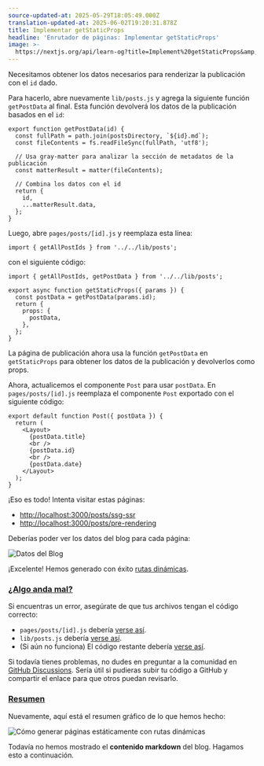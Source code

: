 ```yaml
---
source-updated-at: 2025-05-29T18:05:49.000Z
translation-updated-at: 2025-06-02T19:20:31.878Z
title: Implementar getStaticProps
headline: 'Enrutador de páginas: Implementar getStaticProps'
image: >-
  https://nextjs.org/api/learn-og?title=Implement%20getStaticProps&amp;chapter=32
---
```


Necesitamos obtener los datos necesarios para renderizar la publicación con el `id` dado.

Para hacerlo, abre nuevamente `lib/posts.js` y agrega la siguiente función `getPostData` al final. Esta función devolverá los datos de la publicación basados en el `id`:

```
export function getPostData(id) {
  const fullPath = path.join(postsDirectory, `${id}.md`);
  const fileContents = fs.readFileSync(fullPath, 'utf8');
 
  // Usa gray-matter para analizar la sección de metadatos de la publicación
  const matterResult = matter(fileContents);
 
  // Combina los datos con el id
  return {
    id,
    ...matterResult.data,
  };
}
```

Luego, abre `pages/posts/[id].js` y reemplaza esta línea:

```
import { getAllPostIds } from '../../lib/posts';
```

con el siguiente código:

```
import { getAllPostIds, getPostData } from '../../lib/posts';
 
export async function getStaticProps({ params }) {
  const postData = getPostData(params.id);
  return {
    props: {
      postData,
    },
  };
}
```

La página de publicación ahora usa la función `getPostData` en `getStaticProps` para obtener los datos de la publicación y devolverlos como props.

Ahora, actualicemos el componente `Post` para usar `postData`. En `pages/posts/[id].js` reemplaza el componente `Post` exportado con el siguiente código:

```
export default function Post({ postData }) {
  return (
    <Layout>
      {postData.title}
      <br />
      {postData.id}
      <br />
      {postData.date}
    </Layout>
  );
}
```

¡Eso es todo! Intenta visitar estas páginas:

*   [http://localhost:3000/posts/ssg-ssr](http://localhost:3000/posts/ssg-ssr)
*   [http://localhost:3000/posts/pre-rendering](http://localhost:3000/posts/pre-rendering)

Deberías poder ver los datos del blog para cada página:

![Datos del Blog](https://h8DxKfmAPhn8O0p3.public.blob.vercel-storage.com/learn/pages-router/dynamic-routes/blog-data-post-page.png)

¡Excelente! Hemos generado con éxito [rutas dinámicas](/docs/routing/dynamic-routes).

### [¿Algo anda mal?](#something-wrong)

Si encuentras un error, asegúrate de que tus archivos tengan el código correcto:

*   `pages/posts/[id].js` debería [verse así](https://github.com/vercel/next-learn/blob/main/basics/dynamic-routes-step-1/pages/posts/%5Bid%5D.js).
*   `lib/posts.js` debería [verse así](https://github.com/vercel/next-learn/blob/main/basics/dynamic-routes-step-1/lib/posts.js).
*   (Si aún no funciona) El código restante debería [verse así](https://github.com/vercel/next-learn/tree/main/basics/dynamic-routes-step-1).

Si todavía tienes problemas, no dudes en preguntar a la comunidad en [GitHub Discussions](https://github.com/vercel/next.js/discussions). Sería útil si pudieras subir tu código a GitHub y compartir el enlace para que otros puedan revisarlo.

### [Resumen](#summary)

Nuevamente, aquí está el resumen gráfico de lo que hemos hecho:

![Cómo generar páginas estáticamente con rutas dinámicas](https://h8DxKfmAPhn8O0p3.public.blob.vercel-storage.com/learn/pages-router/dynamic-routes/how-to-dynamic-routes.png)

Todavía no hemos mostrado el **contenido markdown** del blog. Hagamos esto a continuación.